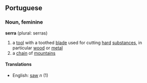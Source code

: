 == Portuguese ==
=== Noun, feminine ===

'''serra''' (plural: serras)

# a [[tool]] with a toothed [[blade]] used for cutting [[hard]] [[substance]]s, in particular [[wood]] or [[metal]]
# a [[chain]] of [[mountain]]s

==== Translations ====
*English: [[saw]] ''n'' (1)